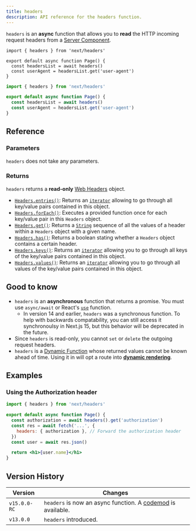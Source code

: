 ```yaml
---
title: headers
description: API reference for the headers function.
---
```


`headers` is an **async** function that allows you to **read** the HTTP incoming request headers from a [Server Component](/docs/app/building-your-application/rendering/server-components).

```tsx filename="app/page.tsx" switcher
import { headers } from 'next/headers'

export default async function Page() {
  const headersList = await headers()
  const userAgent = headersList.get('user-agent')
}
```

```jsx filename="app/page.js" switcher
import { headers } from 'next/headers'

export default async function Page() {
  const headersList = await headers()
  const userAgent = headersList.get('user-agent')
}
```

## Reference

### Parameters

`headers` does not take any parameters.

### Returns

`headers` returns a **read-only** [Web Headers](https://developer.mozilla.org/docs/Web/API/Headers) object.

- [`Headers.entries()`](https://developer.mozilla.org/docs/Web/API/Headers/entries): Returns an [`iterator`](https://developer.mozilla.org/docs/Web/JavaScript/Reference/Iteration_protocols) allowing to go through all key/value pairs contained in this object.
- [`Headers.forEach()`](https://developer.mozilla.org/docs/Web/API/Headers/forEach): Executes a provided function once for each key/value pair in this `Headers` object.
- [`Headers.get()`](https://developer.mozilla.org/docs/Web/API/Headers/get): Returns a [`String`](https://developer.mozilla.org/docs/Web/JavaScript/Reference/Global_Objects/String) sequence of all the values of a header within a `Headers` object with a given name.
- [`Headers.has()`](https://developer.mozilla.org/docs/Web/API/Headers/has): Returns a boolean stating whether a `Headers` object contains a certain header.
- [`Headers.keys()`](https://developer.mozilla.org/docs/Web/API/Headers/keys): Returns an [`iterator`](https://developer.mozilla.org/docs/Web/JavaScript/Reference/Iteration_protocols) allowing you to go through all keys of the key/value pairs contained in this object.
- [`Headers.values()`](https://developer.mozilla.org/docs/Web/API/Headers/values): Returns an [`iterator`](https://developer.mozilla.org/docs/Web/JavaScript/Reference/Iteration_protocols) allowing you to go through all values of the key/value pairs contained in this object.

## Good to know

- `headers` is an **asynchronous** function that returns a promise. You must use `async/await` or React's [`use`](https://react.dev/reference/react/use) function.
  - In version 14 and earlier, `headers` was a synchronous function. To help with backwards compatability, you can still access it synchronoulsy in Next.js 15, but this behavior will be deprecated in the future.
- Since `headers` is read-only, you cannot `set` or `delete` the outgoing request headers.
- `headers` is a [Dynamic Function](/docs/app/building-your-application/rendering/server-components#server-rendering-strategies#dynamic-functions) whose returned values cannot be known ahead of time. Using it in will opt a route into **[dynamic rendering](/docs/app/building-your-application/rendering/server-components#dynamic-rendering)**.

## Examples

### Using the Authorization header

```jsx filename="app/page.js"
import { headers } from 'next/headers'

export default async function Page() {
  const authorization = await headers().get('authorization')
  const res = await fetch('...', {
    headers: { authorization }, // Forward the authorization header
  })
  const user = await res.json()

  return <h1>{user.name}</h1>
}
```

## Version History

| Version      | Changes                                                                                                                   |
| ------------ | ------------------------------------------------------------------------------------------------------------------------- |
| `v15.0.0-RC` | `headers` is now an async function. A [codemod](/docs/app/building-your-application/upgrading/codemods#150) is available. |
| `v13.0.0`    | `headers` introduced.                                                                                                     |
